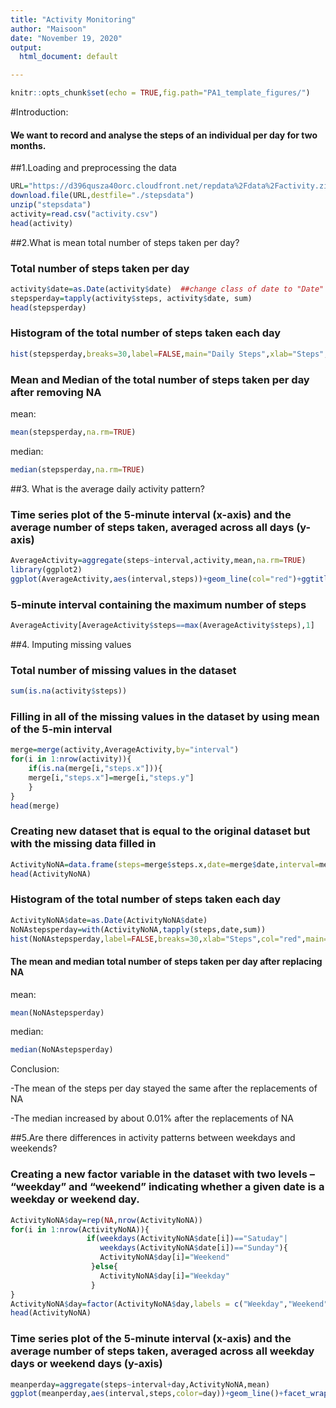 ```yaml
---
title: "Activity Monitoring"
author: "Maisoon"
date: "November 19, 2020"
output:
  html_document: default

---
```

```r
knitr::opts_chunk$set(echo = TRUE,fig.path="PA1_template_figures/")
```
#Introduction:

#### We want to record and analyse the steps of an individual per day for two months.


##1.Loading and preprocessing the data
```r
URL="https://d396qusza40orc.cloudfront.net/repdata%2Fdata%2Factivity.zip"
download.file(URL,destfile="./stepsdata")
unzip("stepsdata")
activity=read.csv("activity.csv")
head(activity)
```


##2.What is mean total number of steps taken per day?

### Total number of steps taken per day
```r
activity$date=as.Date(activity$date)  ##change class of date to "Date"
stepsperday=tapply(activity$steps, activity$date, sum)
head(stepsperday)
```

### Histogram of the total number of steps taken each day
```r
hist(stepsperday,breaks=30,label=FALSE,main="Daily Steps",xlab="Steps",col="red")
```

### Mean and Median of the total number of steps taken per day after removing NA
mean:
```r
mean(stepsperday,na.rm=TRUE)
```
median:
```r
median(stepsperday,na.rm=TRUE)
```


##3. What is the average daily activity pattern?

### Time series plot of the 5-minute interval (x-axis) and the average number of steps taken, averaged across all days (y-axis)
```r
AverageActivity=aggregate(steps~interval,activity,mean,na.rm=TRUE)
library(ggplot2)
ggplot(AverageActivity,aes(interval,steps))+geom_line(col="red")+ggtitle("Average Activity Pattern")
```

### 5-minute interval containing the maximum number of steps 
```r
AverageActivity[AverageActivity$steps==max(AverageActivity$steps),1]
```


##4. Imputing missing values

### Total number of missing values in the dataset 
```r
sum(is.na(activity$steps))
```

### Filling in all of the missing values in the dataset by using mean of the 5-min interval
```r
merge=merge(activity,AverageActivity,by="interval")
for(i in 1:nrow(activity)){
    if(is.na(merge[i,"steps.x"])){
    merge[i,"steps.x"]=merge[i,"steps.y"]
    }
}
head(merge)
```

### Creating new dataset that is equal to the original dataset but with the missing data filled in
```r
ActivityNoNA=data.frame(steps=merge$steps.x,date=merge$date,interval=merge$interval)
head(ActivityNoNA)
```

### Histogram of the total number of steps taken each day
```r
ActivityNoNA$date=as.Date(ActivityNoNA$date)
NoNAstepsperday=with(ActivityNoNA,tapply(steps,date,sum))
hist(NoNAstepsperday,label=FALSE,breaks=30,xlab="Steps",col="red",main="Daily Steps")
```

#### The mean and median total number of steps taken per day after replacing NA
mean:
```r
mean(NoNAstepsperday)
```
median:
```r
median(NoNAstepsperday)
```
Conclusion: 

-The mean of the steps per day stayed the same after the replacements of NA

-The median increased by about 0.01% after the replacements of NA


##5.Are there differences in activity patterns between weekdays and weekends?

### Creating a new factor variable in the dataset with two levels – “weekday” and “weekend” indicating whether a given date is a weekday or weekend day.
```r
ActivityNoNA$day=rep(NA,nrow(ActivityNoNA))
for(i in 1:nrow(ActivityNoNA)){
                 if(weekdays(ActivityNoNA$date[i])=="Satuday"|
                    weekdays(ActivityNoNA$date[i])=="Sunday"){
                    ActivityNoNA$day[i]="Weekend"
                  }else{
                    ActivityNoNA$day[i]="Weekday"
                  }
}
ActivityNoNA$day=factor(ActivityNoNA$day,labels = c("Weekday","Weekend"))
head(ActivityNoNA)
```

### Time series plot of the 5-minute interval (x-axis) and the average number of steps taken, averaged across all weekday days or weekend days (y-axis)
```r
meanperday=aggregate(steps~interval+day,ActivityNoNA,mean)
ggplot(meanperday,aes(interval,steps,color=day))+geom_line()+facet_wrap(.~day,ncol=1,nrow=2)+ggtitle("Average of Steps across Weekdays and Weekends")
```



